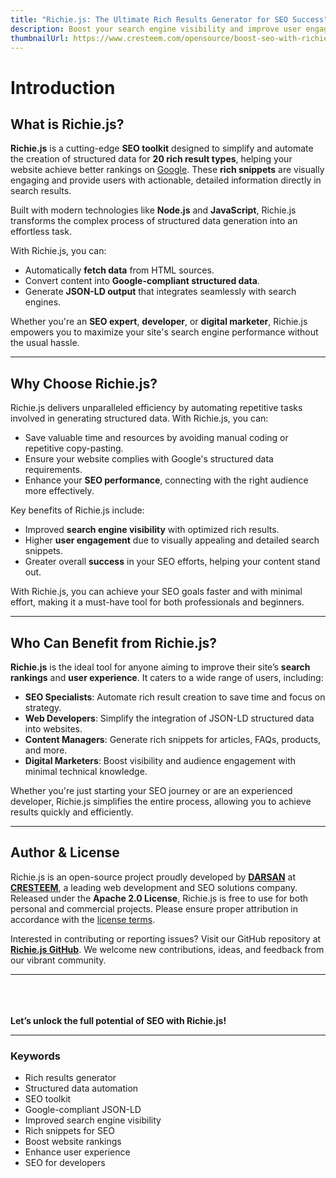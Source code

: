 ```yaml
---
title: "Richie.js: The Ultimate Rich Results Generator for SEO Success"
description: Boost your search engine visibility and improve user engagement with Richie.js, the leading tool for creating structured data for rich results. Streamline your SEO efforts and gain a competitive edge with Richie.js's easy-to-use features and automated JSON-LD generation.
thumbnailUrl: https://www.cresteem.com/opensource/boost-seo-with-richie-js/thumbnail.webp
---
```



# Introduction

## What is Richie.js?

**Richie.js** is a cutting-edge **SEO toolkit** designed to simplify and automate the creation of structured data for **20 rich result types**, helping your website achieve better rankings on [Google](https://developers.google.com/search/docs/appearance/structured-data/search-gallery). These **rich snippets** are visually engaging and provide users with actionable, detailed information directly in search results.

Built with modern technologies like **Node.js** and **JavaScript**, Richie.js transforms the complex process of structured data generation into an effortless task.

With Richie.js, you can:

- Automatically **fetch data** from HTML sources.
- Convert content into **Google-compliant structured data**.
- Generate **JSON-LD output** that integrates seamlessly with search engines.

Whether you're an **SEO expert**, **developer**, or **digital marketer**, Richie.js empowers you to maximize your site's search engine performance without the usual hassle.

---

## Why Choose Richie.js?

Richie.js delivers unparalleled efficiency by automating repetitive tasks involved in generating structured data. With Richie.js, you can:

- Save valuable time and resources by avoiding manual coding or repetitive copy-pasting.
- Ensure your website complies with Google's structured data requirements.
- Enhance your **SEO performance**, connecting with the right audience more effectively.

Key benefits of Richie.js include:

- Improved **search engine visibility** with optimized rich results.
- Higher **user engagement** due to visually appealing and detailed search snippets.
- Greater overall **success** in your SEO efforts, helping your content stand out.

With Richie.js, you can achieve your SEO goals faster and with minimal effort, making it a must-have tool for both professionals and beginners.

---

## Who Can Benefit from Richie.js?

**Richie.js** is the ideal tool for anyone aiming to improve their site’s **search rankings** and **user experience**. It caters to a wide range of users, including:

- **SEO Specialists**: Automate rich result creation to save time and focus on strategy.
- **Web Developers**: Simplify the integration of JSON-LD structured data into websites.
- **Content Managers**: Generate rich snippets for articles, FAQs, products, and more.
- **Digital Marketers**: Boost visibility and audience engagement with minimal technical knowledge.

Whether you're just starting your SEO journey or are an experienced developer, Richie.js simplifies the entire process, allowing you to achieve results quickly and efficiently.

---

## Author & License

Richie.js is an open-source project proudly developed by <a href="https://in.linkedin.com/in/iamspdarsan"><b>DARSAN</b></a> at [**CRESTEEM**](https://cresteem.com/), a leading web development and SEO solutions company. Released under the **Apache 2.0 License**, Richie.js is free to use for both personal and commercial projects. Please ensure proper attribution in accordance with the [license terms](https://github.com/cresteem/Richie-JS/blob/main/LICENSE).

Interested in contributing or reporting issues? Visit our GitHub repository at [**Richie.js GitHub**](https://github.com/cresteem/richie.js). We welcome new contributions, ideas, and feedback from our vibrant community.

---

<br />
<br />
<br />
<b>Let’s unlock the full potential of SEO with Richie.js!</b>

---

### Keywords

<ul className={style.keywords}>
  <li>Rich results generator</li>
  <li>Structured data automation</li>
  <li>SEO toolkit</li>
  <li>Google-compliant JSON-LD</li>
  <li>Improved search engine visibility</li>
  <li>Rich snippets for SEO</li>
  <li>Boost website rankings</li>
  <li>Enhance user experience</li>
  <li>SEO for developers</li>
</ul>

